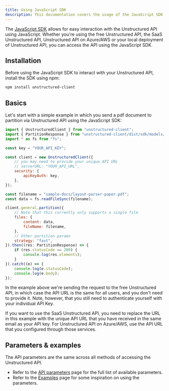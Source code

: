 ```yaml
---
title: Using JavaScript SDK
description: This documentation covers the usage of the JavaScript SDK for interacting with the Unstructured API.
---
```


The [JavaScript SDK](https://github.com/Unstructured-IO/unstructured-js-client) allows for easy interaction with the
Unstructured API using JavaScript. Whether you're using the free Unstructured API, the SaaS Unstructured API,
Unstructured API on Azure/AWS or your local deployment of Unstructured API, you can access the API using the JavaScript SDK.

## Installation

Before using the JavaScript SDK to interact with your Unstructured API, install the SDK using npm:

```bash
npm install unstructured-client
```

## Basics

Let's start with a simple example in which you send a pdf document to partition via Unstructured API using the JavaScript SDK:

```javascript
import { UnstructuredClient } from "unstructured-client";
import { PartitionResponse } from "unstructured-client/dist/sdk/models/operations";
import * as fs from "fs";

const key = "YOUR_API_KEY";

const client = new UnstructuredClient({
    // you may need to provide your unique API URL
    // serverURL: "YOUR_API_URL",
    security: {
        apiKeyAuth: key,
    },
});

const filename = "sample-docs/layout-parser-paper.pdf";
const data = fs.readFileSync(filename);

client.general.partition({
    // Note that this currently only supports a single file
    files: {
        content: data,
        fileName: filename,
    },
    // Other partition params
    strategy: "fast",
}).then((res: PartitionResponse) => {
    if (res.statusCode == 200) {
        console.log(res.elements);
    }
}).catch((e) => {
    console.log(e.statusCode);
    console.log(e.body);
});
```

In the example above we're sending the request to the free Unstructured API, in which case the API URL is the same for all
users, and you don't need to provide it. Note, however, that you still need to authenticate yourself with
your individual API Key.

If you want to use the SaaS Unstructured API, you need to replace the URL in this example with the unique API URL that you have
received in the same email as your API key. For Unstructured API on Azure/AWS, use the API URL that you
configured through those services.

## Parameters & examples

The API parameters are the same across all methods of accessing the Unstructured API.

* Refer to the [API parameters](/api-reference/api-services/api-parameters) page for the full list of available parameters.
* Refer to the [Examples](/api-reference/api-services/examples) page for some inspiration on using the parameters.

[//]: # (TODO: when we have the concepts page shared across products, link it from here for the users to learn about partition strategies, chunking strategies and other important shared concepts)
